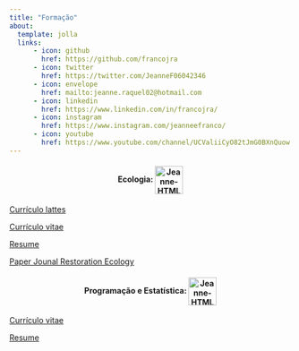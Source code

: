 ---
title: "Formação"
about:
  template: jolla
  links:
      - icon: github
        href: https://github.com/francojra
      - icon: twitter
        href: https://twitter.com/JeanneF06042346
      - icon: envelope
        href: mailto:jeanne.raquel02@hotmail.com
      - icon: linkedin
        href: https://www.linkedin.com/in/francojra/
      - icon: instagram
        href: https://www.instagram.com/jeanneefranco/
      - icon: youtube
        href: https://www.youtube.com/channel/UCValiiCyO82tJmG0BXnQuow
---

<html>
<body>
<div style="text-align:center">
<p> <h4> Ecologia: 
<img src="https://img.icons8.com/parakeet/512/forest.png" alt="Jeanne-HTML" align="center" height="50" width="50"/>
</p>
</h4>
</div>
</body>
</html>

[Currículo lattes](curriculo_lattes_Jeanne_Franco.pdf)

[Currículo vitae](curriculum_vitae_jeanne_franco_pt.pdf)

[Resume](curriculum_vitae_jeanne_franco_en.pdf)

[Paper Jounal Restoration Ecology](paper_Jeanne_Gustavo_Gislene.pdf)

<html>
<body>
<div style="text-align:center">
<p> <h4> Programação e Estatística: 
<img src="https://img.icons8.com/color/512/code.png" alt="Jeanne-HTML" align="center" height="50" width="50"/>
</p>
</h4>
</div>
</body>
</html>

[Currículo vitae](resume_jeanne_franco_pt.pdf)

[Resume](resume_jeanne_franco_en.pdf)
